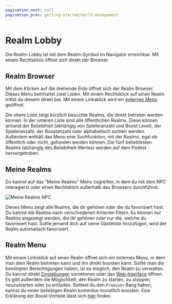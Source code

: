 ```yaml
---
pagination_next: null  
pagination_prev: getting-started/world-management
---
```


# Realm Lobby

Die Realm-Lobby ist mit dem Realm-Symbol im Navigator erreichbar. Mit einem Rechtsklick öffnet sich direkt der Browser.

## Realm Browser

Mit dem Klicken auf die drehende Erde öffnet sich der Realm Browser. Dieses Menu beinhaltet zwei Listen. Mit einem Rechtsklick auf einen Realm trittst du diesem direkt bei. Mit einem Linksklick wird ein [externes Menu](#realm-menu) geöffnet.

Die obere Liste zeigt kürzlich besuchte Realms, die direkt betreten werden können. In der unteren Liste sind alle öffentlichen Realms. Diese können anhand der Beliebtheit (abhängig von Spieleranzahl und Boost Level), der Spieleranzahl, der Boostanzahl oder alphabetisch sortiert werden. Außerdem enthält das Menu eine Suchfunktion, mit der Realms, egal ob öffentlich oder nicht, gefunden werden können. Die fünf beliebtesten Realms (abhängig des Beliebtheit-Wertes) werden auf dem Podest hervorgehoben.

## Meine Realms

Du kannst auf das "Meine Realms" Menu zugreifen, in dem du mít dem NPC interagierst oder einen Rechtsklick außerhalb des Browsers durchführst.

![Meine Realms NPC](../../../../../static/img/de/getting-started/npc.webp)

Dieses Menu zeigt alle Realms, die dir gehören oder die du favorisiert hast. Du kannst die Realms nach verschiedenen Kriterien filtern. Es können nur Realms angezeigt werden, die dir gehören oder nur die, welche du favorisiert hast. Sollte jemand dich auf seine Gästeliste hinzufügen, wird der Realm automatisch favorisiert.

## Realm Menu

Mit einem Linksklick auf einen Realm öffnet sich ein externes Menu, in dem man dem Realm beitreten kann und ihn direkt boosten kann. Sollte man die benötigten Berechtigungen haben, ist es möglich, den Realm zu verwalten. Du kannst direkt [Einstellungen](./settings) vornehmen oder das [Web-Interface](../web-interface) öffnen. Es gibt außerdem die Möglichkeit, den Realm zu starten, zu stoppen, neuzustarten oder zu entladen.
Solltest du den `Premium+` Rang haben, kannst du einen beliebigen Realm kostenlos monatlich boosten. Eine Erklärung der Boost-Vorteile lässt sich [hier](./boosts) finden.
